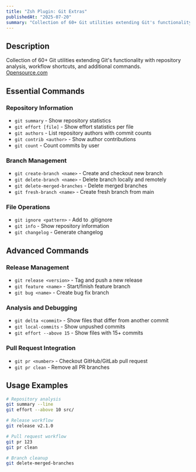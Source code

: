 ```yaml
---
title: "Zsh Plugin: Git Extras"
publishedAt: "2025-07-20"
summary: "Collection of 60+ Git utilities extending Git's functionality with repository analysis, workflow shortcuts, and additional commands."
---
```


## Description

Collection of 60+ Git utilities extending Git's functionality with repository analysis, workflow shortcuts, and additional commands.  
[Opensource.com](https://opensource.com/article/20/4/git-extras)

## Essential Commands

### Repository Information

- `git summary` - Show repository statistics
- `git effort [file]` - Show effort statistics per file
- `git authors` - List repository authors with commit counts
- `git contrib <author>` - Show author contributions
- `git count` - Count commits by user

### Branch Management

- `git create-branch <name>` - Create and checkout new branch
- `git delete-branch <name>` - Delete branch locally and remotely
- `git delete-merged-branches` - Delete merged branches
- `git fresh-branch <name>` - Create fresh branch from main

### File Operations

- `git ignore <pattern>` - Add to .gitignore
- `git info` - Show repository information
- `git changelog` - Generate changelog

## Advanced Commands

### Release Management

- `git release <version>` - Tag and push a new release
- `git feature <name>` - Start/finish feature branch
- `git bug <name>` - Create bug fix branch

### Analysis and Debugging

- `git delta <commit>` - Show files that differ from another commit
- `git local-commits` - Show unpushed commits
- `git effort --above 15` - Show files with 15+ commits

### Pull Request Integration

- `git pr <number>` - Checkout GitHub/GitLab pull request
- `git pr clean` - Remove all PR branches

## Usage Examples

```bash
# Repository analysis
git summary --line
git effort --above 10 src/

# Release workflow
git release v2.1.0

# Pull request workflow
git pr 123
git pr clean

# Branch cleanup
git delete-merged-branches
```
